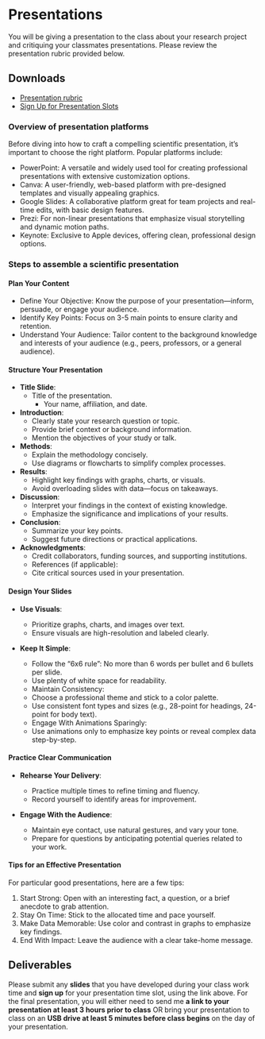 # Presentations

You will be giving a presentation to the class about your research project and critiquing your classmates presentations. Please review the presentation rubric provided below.

## Downloads

- [Presentation rubric](https://docs.google.com/document/d/12RUkj5QqOhGRwmrotx9g2UdvrbBbXwyw/export?format=docx)  
- [Sign Up for Presentation Slots](https://docs.google.com/document/d/1iouzGxzseHAbi_LX3FhJ2O8pvvNLvnCf1vkgWdFSrTs/edit?usp=sharing)

### Overview of presentation platforms

Before diving into how to craft a compelling scientific presentation, it’s important to choose the right platform. Popular platforms include:

- PowerPoint: A versatile and widely used tool for creating professional presentations with extensive customization options.
- Canva: A user-friendly, web-based platform with pre-designed templates and visually appealing graphics.
- Google Slides: A collaborative platform great for team projects and real-time edits, with basic design features.
- Prezi: For non-linear presentations that emphasize visual storytelling and dynamic motion paths.
- Keynote: Exclusive to Apple devices, offering clean, professional design options.

### Steps to assemble a scientific presentation

#### Plan Your Content

-	Define Your Objective: Know the purpose of your presentation—inform, persuade, or engage your audience.
- Identify Key Points: Focus on 3-5 main points to ensure clarity and retention.
- Understand Your Audience: Tailor content to the background knowledge and interests of your audience (e.g., peers, professors, or a general audience).

#### Structure Your Presentation

- **Title Slide**:
  - Title of the presentation.
	- Your name, affiliation, and date.
- **Introduction**:
	- Clearly state your research question or topic.
	- Provide brief context or background information.
	- Mention the objectives of your study or talk.
- **Methods**:
	- Explain the methodology concisely.
	- Use diagrams or flowcharts to simplify complex processes.
- **Results**:
	- Highlight key findings with graphs, charts, or visuals.
	- Avoid overloading slides with data—focus on takeaways.
- **Discussion**:
	- Interpret your findings in the context of existing knowledge.
	- Emphasize the significance and implications of your results.
- **Conclusion**:
	- Summarize your key points.
	- Suggest future directions or practical applications.
- **Acknowledgments**:
	- Credit collaborators, funding sources, and supporting institutions.
	- References (if applicable):
	- Cite critical sources used in your presentation.

#### Design Your Slides

- **Use Visuals**:

	- Prioritize graphs, charts, and images over text.
	- Ensure visuals are high-resolution and labeled clearly.
	
- **Keep It Simple**:

	- Follow the “6x6 rule”: No more than 6 words per bullet and 6 bullets per slide.
	- Use plenty of white space for readability.
	- Maintain Consistency:
	- Choose a professional theme and stick to a color palette.
	- Use consistent font types and sizes (e.g., 28-point for headings, 24-point for body text).
	- Engage With Animations Sparingly:
	- Use animations only to emphasize key points or reveal complex data step-by-step.

#### Practice Clear Communication

- **Rehearse Your Delivery**:

	- Practice multiple times to refine timing and fluency.
	- Record yourself to identify areas for improvement.

- **Engage With the Audience**:

	- Maintain eye contact, use natural gestures, and vary your tone.
	- Prepare for questions by anticipating potential queries related to your work.

#### Tips for an Effective Presentation

For particular good presentations, here are a few tips:

1.	Start Strong: Open with an interesting fact, a question, or a brief anecdote to grab attention.
2.	Stay On Time: Stick to the allocated time and pace yourself.
3.	Make Data Memorable: Use color and contrast in graphs to emphasize key findings.
4.	End With Impact: Leave the audience with a clear take-home message.

## Deliverables

Please submit any **slides** that you have developed during your class work time and **sign up** for your presentation time slot, using the link above. For the final presentation, you will either need to send me **a link to your presentation at least 3 hours prior to class** OR bring your presentation to class on an **USB drive at least 5 minutes before class begins** on the day of your presentation.





